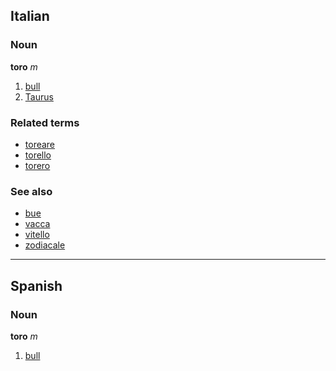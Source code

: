 ==Italian==
===Noun===
'''toro''' ''m''

# [[bull]]
# [[Taurus]]

===Related terms===
*[[toreare]]
*[[torello]]
*[[torero]]

===See also===
*[[bue]]
*[[vacca]]
*[[vitello]]
*[[zodiacale]]

----

==Spanish==
===Noun===
'''toro''' ''m''

#[[bull]]